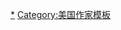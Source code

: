 {{Navbox
|name = Dan Brown
|title  = [[丹·布朗]]作品
|state = {{{state|autocollapse}}}
|bodyclass = hlist

|group1 = [[小说]]
|list1  =
* [[數位密碼|-{zh-hans:数字城堡;zh-hant:數位密碼;}-]]（1998）
* [[天使与魔鬼]]（2000）
* [[骗局 (小说)|-{zh-hans:骗局;zh-hant:大騙局;}-]]（2001）
* [[達文西密碼|-{zh-hans:达·芬奇密码;zh-hant:達文西密碼;}-]]（2003）
* [[失落的秘符|-{zh-hans:失落的秘符;zh-hant:失落的符號;}-]]（2009）
* [[地狱 (小说)|地狱]]（2013）
* [[起源 (丹·布朗小說)|起源]]（2017）

|group2 = 改编[[电影]]
|list2 =
* [[達文西密碼 (電影)|-{zh-hans:达·芬奇密码;zh-hant:達文西密碼;}-]]（2006）
* [[天使与魔鬼 (电影)|天使与魔鬼]]（2009）
* [[地狱 (2016年电影)|-{zh-cn:但丁密码;zh-hk:地獄解碼;zh-tw:地獄;}-]]（2016）

|group3 = [[角色]]
|list3 =
* [[羅柏·蘭登|-{zh-hans:罗伯特·兰登;zh-hant:羅柏·蘭登;}-]]

}}<noinclude>

{{collapsible option}}

[[Category:丹·布朗作品|*]]
[[Category:美国作家模板]]
</noinclude>